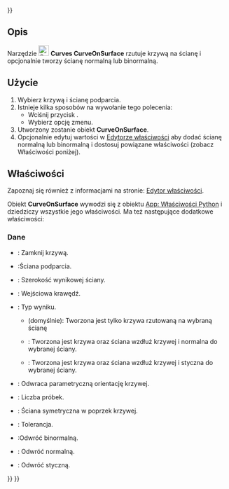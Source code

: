 <languages/>
{{UnfinishedDocu{{#translation:}}}}

{{Docnav
|[[Curves_ParametricComb/pl|ParametricComb]]
|[[Curves_ZebraTool/pl|ZebraTool]]
|[[Curves_Workbench/pl|środowisko pracy Krzywe]]
|IconL=Curves_ParametricComb.svg
|IconR=Curves_ZebraTool.svg
|IconC=Curves_workbench_icon.svg
}}

{{GuiCommand/pl
|Name=Curves CurveOnSurface
|Name/pl=Krzywe: Krzywa na powierzchni
|MenuLocation=Curves → CurveOnSurface
|Workbenches=[[Curves_Workbench/pl|Krzywe]]
}}

<span id="Description"></span>
==Opis==

Narzędzie [[Image:Curves_CurveOnSurface.svg|24px]] '''Curves CurveOnSurface''' rzutuje krzywą na ścianę i opcjonalnie tworzy ścianę normalną lub binormalną.

<span id="Usage"></span>
==Użycie==

# Wybierz krzywą i ścianę podparcia.
# Istnieje kilka sposobów na wywołanie tego polecenia:
#* Wciśnij przycisk {{Button|[[Image:Curves_CurveOnSurface.svg|16px]] [[Curves_CurveOnSurface/pl|CurveOnSurface]]}}.
#* Wybierz opcję {{MenuCommand|Curves → [[Image:Curves_CurveOnSurface.svg|16px]] CurveOnSurface}} zmenu.
# Utworzony zostanie obiekt '''CurveOnSurface'''.
# Opcjonalnie edytuj wartości w [[Property_editor/pl|Edytorze właściwości]] aby dodać ścianę normalną lub binormalną i dostosuj powiązane właściwości (zobacz Właściwości poniżej).

<span id="Properties"></span>
==Właściwości==

Zapoznaj się również z informacjami na stronie: [[Property_editor/pl|Edytor właściwości]].

<div class="mw-translate-fuzzy">
Obiekt '''CurveOnSurface''' wywodzi się z obiektu [[App_FeaturePython/pl|App: Właściwości Python]] i dziedziczy wszystkie jego właściwości.  Ma też następujące dodatkowe właściwości:
</div>

<span id="Data"></span>
===Dane===

{{TitleProperty|Curve On Surface}}

* {{PropertyData|Closed|Bool}}: Zamknij krzywą.
* {{PropertyData|Face|LinkSub}}:Ściana podparcia.
* {{PropertyData|Face Width|Distance}}: Szerokość wynikowej ściany.
* {{PropertyData|Input Edge|LinkSub}}: Wejściowa krawędź.
* {{PropertyData|Output|Enumeration}}: Typ wyniku.
** {{Value|Curve only}} (domyślnie): Tworzona jest tylko krzywa rzutowaną na wybraną ścianę
** {{Value|Normal face}}: Tworzona jest krzywa oraz ściana wzdłuż krzywej i normalna do wybranej ściany.
** {{Value|Binormal face}}: Tworzona jest krzywa oraz ściana wzdłuż krzywej i styczna do wybranej ściany.
* {{PropertyData|Reverse|Bool}}: Odwraca parametryczną orientację krzywej.
* {{PropertyData|Samples|Integer}}: Liczba próbek.
* {{PropertyData|Symmetric|Bool}}: Ściana symetryczna w poprzek krzywej.
* {{PropertyData|Tolerance|Float}}: Tolerancja.

{{TitleProperty|Orientacja}}

* {{PropertyData|Reverse Binormal|Bool}}:Odwróć binormalną.
* {{PropertyData|Reverse Normal|Bool}}: Odwróć normalną.
* {{PropertyData|Reverse Tangent|Bool}}: Odwróć styczną.


{{Docnav
|[[Curves_ParametricComb/pl|ParametricComb]]
|[[Curves_ZebraTool/pl|ZebraTool]]
|[[Curves_Workbench/pl|środowisko pracy Krzywe]]
|IconL=Curves_ParametricComb.svg
|IconR=Curves_ZebraTool.svg
|IconC=Curves_workbench_icon.svg
}}

{{Curves Tools navi{{#translation:}}}}
{{Userdocnavi{{#translation:}}}}
